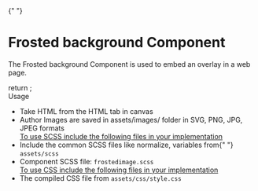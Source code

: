 
<Meta title="Utilities/Frosted background" />

<style>{`
 .subheading {
    font-weight: 700;
    font-size: 24px;
    color: #031c2d;
    letter-spacing: 1.5px;
    line-height: 24px;
    margin-bottom: 12px;
    margin-top: 40px;
  }
  .sbdocs .sbdocs-p,
  .sbdocs .sbdocs-li{
    font-size: 1rem;
  }
`}</style>{" "}

# Frosted background Component

The Frosted background Component is used to embed an overlay in a web page.

<Story name="Frosted background">
  return <FrostedImage></FrostedImage> ;
</Story>

<div className="subheading">Usage</div>
<ul>
  <li>Take HTML from the HTML tab in canvas</li>
  <li>
    Author Images are saved in assets/images/ folder in SVG, PNG, JPG, JPEG
    formats
  </li>
  <u>To use SCSS include the following files in your implementation</u>
  <li>
    Include the common SCSS files like normalize, variables from{" "}
    <code>assets/scss</code>
  </li>
  <li>
    Component SCSS file: <code>frostedimage.scss</code>
  </li>
  <u>To use CSS include the following files in your implementation</u>
  <li>
    The compiled CSS file from <code>assets/css/style.css</code>
  </li>
</ul>
